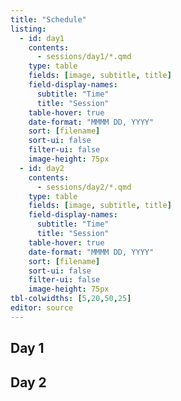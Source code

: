 ```yaml
---
title: "Schedule"
listing:
  - id: day1
    contents:
      - sessions/day1/*.qmd
    type: table
    fields: [image, subtitle, title]
    field-display-names:
      subtitle: "Time"
      title: "Session"
    table-hover: true
    date-format: "MMMM DD, YYYY"
    sort: [filename]
    sort-ui: false
    filter-ui: false
    image-height: 75px
  - id: day2
    contents:
      - sessions/day2/*.qmd
    type: table
    fields: [image, subtitle, title]
    field-display-names:
      subtitle: "Time"
      title: "Session"
    table-hover: true
    date-format: "MMMM DD, YYYY"
    sort: [filename]
    sort-ui: false
    filter-ui: false
    image-height: 75px
tbl-colwidths: [5,20,50,25]
editor: source
---
```


## Day 1

::: {#day1}
:::

## Day 2

::: {#day2}
:::